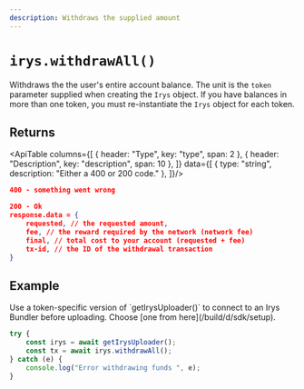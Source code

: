 ```yaml
---
description: Withdraws the supplied amount
---
```




# `irys.withdrawAll()`

Withdraws the the user's entire account balance. The unit is the `token` parameter supplied when creating the `Irys` object. If you have balances in more than one token, you must re-instantiate the `Irys` object for each token.

## Returns

<ApiTable columns={[
	{ header: "Type", key: "type", span: 2 },
	{ header: "Description", key: "description", span: 10 },
]} data={[
		{ type: "string", description: "Either a 400 or 200 code." },
]}/>


```json
400 - something went wrong

200 - Ok
response.data = {
	requested, // the requested amount,
	fee, // the reward required by the network (network fee)
	final, // total cost to your account (requested + fee)
	tx-id, // the ID of the withdrawal transaction
}
```

## Example

<Callout type="info" emoji="ℹ️">
	Use a token-specific version of `getIrysUploader()` to connect to an Irys Bundler before uploading. Choose [one from here](/build/d/sdk/setup).  
</Callout>

```ts
try {
	const irys = await getIrysUploader();
	const tx = await irys.withdrawAll();
} catch (e) {
	console.log("Error withdrawing funds ", e);
}
```
